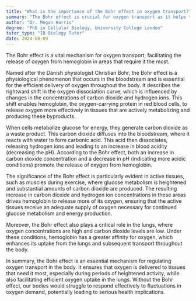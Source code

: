 ```yaml
---
title: "What is the importance of the Bohr effect in oxygen transport?"
summary: "The Bohr effect is crucial for oxygen transport as it helps to release oxygen from haemoglobin in areas needing it most."
author: "Dr. Megan Harris"
degree: "PhD in Cellular Biology, University College London"
tutor_type: "IB Biology Tutor"
date: 2024-08-09
---
```


The Bohr effect is a vital mechanism for oxygen transport, facilitating the release of oxygen from hemoglobin in areas that require it the most.

Named after the Danish physiologist Christian Bohr, the Bohr effect is a physiological phenomenon that occurs in the bloodstream and is essential for the efficient delivery of oxygen throughout the body. It describes the rightward shift in the oxygen dissociation curve, which is influenced by changes in the concentrations of carbon dioxide and hydrogen ions. This shift enables hemoglobin, the oxygen-carrying protein in red blood cells, to release oxygen more effectively in tissues that are actively metabolizing and producing these byproducts.

When cells metabolize glucose for energy, they generate carbon dioxide as a waste product. This carbon dioxide diffuses into the bloodstream, where it reacts with water to form carbonic acid. This acid then dissociates, releasing hydrogen ions and leading to an increase in blood acidity (decreasing the pH). According to the Bohr effect, both an increase in carbon dioxide concentration and a decrease in pH (indicating more acidic conditions) promote the release of oxygen from hemoglobin.

The significance of the Bohr effect is particularly evident in active tissues, such as muscles during exercise, where glucose metabolism is heightened and substantial amounts of carbon dioxide are produced. The resulting increase in carbon dioxide and hydrogen ion concentrations in these areas drives hemoglobin to release more of its oxygen, ensuring that the active tissues receive an adequate supply of oxygen necessary for continued glucose metabolism and energy production.

Moreover, the Bohr effect also plays a critical role in the lungs, where oxygen concentrations are high and carbon dioxide levels are low. Under these conditions, hemoglobin has a greater affinity for oxygen, which enhances its uptake from the lungs and subsequent transport throughout the body.

In summary, the Bohr effect is an essential mechanism for regulating oxygen transport in the body. It ensures that oxygen is delivered to tissues that need it most, especially during periods of heightened activity, while also facilitating efficient oxygen uptake in the lungs. Without the Bohr effect, our bodies would struggle to respond effectively to fluctuations in oxygen demand, potentially leading to serious health implications.
    